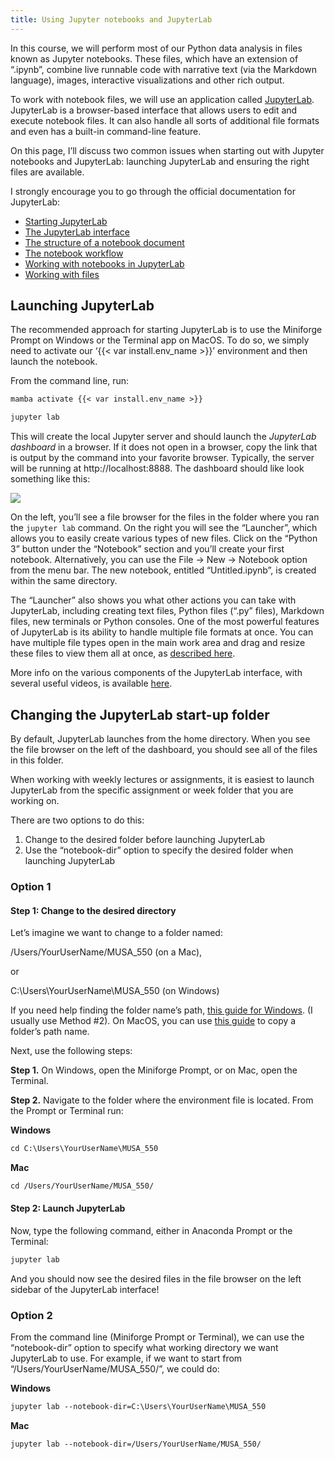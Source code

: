 ```yaml
---
title: Using Jupyter notebooks and JupyterLab
---
```



In this course, we will perform most of our Python data analysis in files known 
as Jupyter notebooks. These files, which have an extension of ".ipynb", 
combine live runnable code with narrative text (via the Markdown language), images, 
interactive visualizations and other rich output. 


To work with notebook files, we will use an application called 
[JupyterLab](https://jupyterlab.readthedocs.io/en/latest/index.html). 
JupyterLab is a browser-based interface that allows users to edit and execute
notebook files. It can also handle all sorts of additional file formats and even
has a built-in command-line feature. 

On this page, I'll discuss two common issues when starting out with Jupyter
notebooks and JupyterLab: launching JupyterLab and ensuring the right files 
are available.

::: {.callout-tip}

I strongly encourage you to go through the official documentation for JupyterLab:

- [Starting JupyterLab](https://jupyterlab.readthedocs.io/en/stable/getting_started/starting.html)
- [The JupyterLab interface](https://jupyterlab.readthedocs.io/en/stable/user/interface.html)
- [The structure of a notebook document](https://jupyter-notebook.readthedocs.io/en/stable/notebook.html#structure-of-a-notebook-document)
- [The notebook workflow](https://jupyter-notebook.readthedocs.io/en/stable/notebook.html#basic-workflow)
- [Working with notebooks in JupyterLab](https://jupyterlab.readthedocs.io/en/stable/user/notebook.html)
- [Working with files](https://jupyterlab.readthedocs.io/en/stable/user/files.html)
:::

## Launching JupyterLab

The recommended approach for starting JupyterLab is to use the Miniforge Prompt
on Windows or the Terminal app on MacOS. To do so, we simply need to activate
our '{{< var install.env_name >}}' environment and then launch the notebook.

From the command line, run:

```default
mamba activate {{< var install.env_name >}}
```

```default
jupyter lab
```

This will create the local Jupyter server and should launch the
*JupyterLab dashboard* in a browser. If it does not open in a browser,
copy the link that is output by the command into your favorite browser.
Typically, the server will be running at http://localhost:8888. The
dashboard should like look something like this:

<img src="/files/resource/jupyterlab-interface.png" class="img-fluid"/>

On the left, you'll see a file browser for the files in the folder 
where you ran the `jupyter lab` command. On the right you will see the "Launcher", 
which allows you to easily create various types of new files. Click on 
the "Python 3" button under the "Notebook" section and you'll create your
first notebook. Alternatively, you can use the
File -> New -> Notebook option from the menu bar. The new notebook, entitled 
"Untitled.ipynb", is created within the same directory.

The "Launcher" also shows you what other actions you can take with JupyterLab, 
including creating text files, Python files (".py" files), Markdown files, new
terminals or Python consoles. One of the most powerful features of JupyterLab
is its ability to handle multiple file formats at once. You can have
multiple file types open in the main work area and drag and resize these files
to view them all at once, as [described here](https://jupyterlab.readthedocs.io/en/stable/user/interface.html#main-work-area).

::: {.callout-tip}
More info on the various components of the JupyterLab interface, with several useful videos, is 
available [here](https://jupyterlab.readthedocs.io/en/stable/user/interface.html).
:::


## Changing the JupyterLab start-up folder

By default, JupyterLab launches from the home directory. When you
see the file browser on the left of the dashboard, you should see all of the 
files in this folder.

When working with weekly lectures or assignments, it is easiest to launch JupyterLab
from the specific assignment or week folder that you are working on.

There are two options to do this:

1. Change to the desired folder before launching JupyterLab
2. Use the "notebook-dir" option to specify the desired folder when launching JupyterLab

### Option 1

#### Step 1: Change to the desired directory

Let's imagine we want to change to a folder named:

/Users/YourUserName/MUSA_550 (on a Mac),

or

C:\\Users\\YourUserName\\MUSA_550 (on Windows)

If you need help finding the folder name's path, 
[this guide for Windows](https://www.wikihow.com/Find-a-File%27s-Path-on-Windows). 
(I usually use Method #2). On MacOS, you can use 
[this guide](http://osxdaily.com/2015/11/05/copy-file-path-name-text-mac-os-x-finder/) 
to copy a folder's path name.

Next, use the following steps:

**Step 1.** On Windows, open the Miniforge Prompt, or on Mac, open the Terminal.

**Step 2.** Navigate to the folder where the environment file is located. From the Prompt or Terminal run:

::: {.indented-callout}
**Windows**

```default
cd C:\Users\YourUserName\MUSA_550
```

**Mac**

```default
cd /Users/YourUserName/MUSA_550/
```
:::

#### Step 2: Launch JupyterLab

Now, type the following command, either in Anaconda Prompt or the Terminal:

```default
jupyter lab
```

And you should now see the desired files in the file browser on the left sidebar
of the JupyterLab interface!

### Option 2

From the command line (Miniforge Prompt or Terminal), we can use
the "notebook-dir" option to specify what working directory we want JupyterLab to use.
For example, if we want to start from "/Users/YourUserName/MUSA_550/", 
we could do:

::: {.indented-callout}
**Windows**
```default
jupyter lab --notebook-dir=C:\Users\YourUserName\MUSA_550
```

**Mac**
```default
jupyter lab --notebook-dir=/Users/YourUserName/MUSA_550/
```
:::



